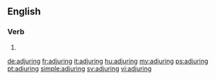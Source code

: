 ==English==

===Verb===
{{head|en|present participle}}

# {{present participle of|adjure|lang=en|nocat=1}}

[[de:adjuring]]
[[fr:adjuring]]
[[it:adjuring]]
[[hu:adjuring]]
[[my:adjuring]]
[[ps:adjuring]]
[[pt:adjuring]]
[[simple:adjuring]]
[[sv:adjuring]]
[[vi:adjuring]]